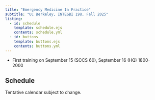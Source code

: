 ```yaml
---
title: "Emergency Medicine In Practice"
subtitle: "UC Berkeley, INTEGBI 198, Fall 2025"
listing:
  - id: schedule
    template: schedule.ejs
    contents: schedule.yml
  - id: buttons
    template: buttons.ejs
    contents: buttons.yml
---
```


::: {#buttons}
:::



::: {.callout-note title="Announcements"}
- First training on September 15 (SOCS 60), September 16 (HQ) 1800-2000
:::


## Schedule

Tentative calendar subject to change.

::: {#schedule}
:::


